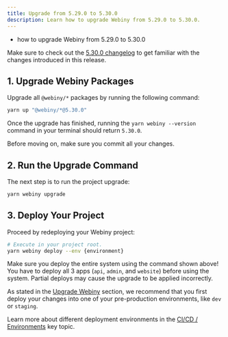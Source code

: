 ```yaml
---
title: Upgrade from 5.29.0 to 5.30.0
description: Learn how to upgrade Webiny from 5.29.0 to 5.30.0.
---
```



<Alert type="success" title="What you’ll learn">

- how to upgrade Webiny from 5.29.0 to 5.30.0

</Alert>

<Alert type="info">

Make sure to check out the [5.30.0 changelog](/docs/{version}/release-notes/5.30.0/changelog) to get familiar with the changes introduced in this release.

</Alert>

## 1. Upgrade Webiny Packages

Upgrade all `@webiny/*` packages by running the following command:

```bash
yarn up "@webiny/*@5.30.0"
```

Once the upgrade has finished, running the `yarn webiny --version` command in your terminal should return `5.30.0`.

<Alert type="info">

Before moving on, make sure you commit all your changes.

</Alert>

## 2. Run the Upgrade Command

The next step is to run the project upgrade:

```bash
yarn webiny upgrade
```

## 3. Deploy Your Project

Proceed by redeploying your Webiny project:

```bash
# Execute in your project root.
yarn webiny deploy --env {environment}
```

<Alert type="warning">

Make sure you deploy the entire system using the command shown above! You have to deploy all 3 apps (`api`, `admin`, and `website`) before using the system. Partial deploys may cause the upgrade to be applied incorrectly.

</Alert>

<Alert type="warning">

As stated in the [Upgrade Webiny](/docs/{version}/release-notes/5.30.0/upgrade-webiny#pre-production-environments-first) section, we recommend that you first deploy your changes into one of your pre-production environments, like `dev` or `staging`.

</Alert>

<Alert type="info">

Learn more about different deployment environments in the [CI/CD / Environments](/docs/{version}/core-development-concepts/ci-cd/environments) key topic.

</Alert>
